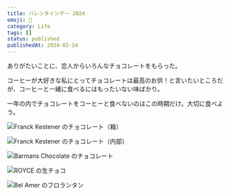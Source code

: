 ```yaml
---
title: バレンタインデー 2024
emoji: 🍫
category: Life
tags: []
status: published
publishedAt: 2024-02-14
---
```


ありがたいことに、恋人からいろんなチョコレートをもらった。

コーヒーが大好きな私にとってチョコレートは最高のお供！と言いたいところだが、コーヒーと一緒に食べるにはもったいない味ばかり。

一年の内でチョコレートをコーヒーと食べないのはこの時期だけ。大切に食べよう。

![Franck Kestener のチョコレート（箱）](/images/life/2024-02-14/01.jpg "K の文字が可愛い")

![Franck Kestener のチョコレート（内部）](/images/life/2024-02-14/02.jpg "食べたことのない味ばかり")

![Barmans Chocolate のチョコレート](/images/life/2024-02-14/03.jpg "それぞれ違うお酒のチョコレート")

![ROYCE の生チョコ](/images/life/2024-02-14/04.jpg "やっぱり生チョコは美味しい")

![Bel Amer のフロランタン](/images/life/2024-02-14/05.jpg "フロランタンもいいよね")
